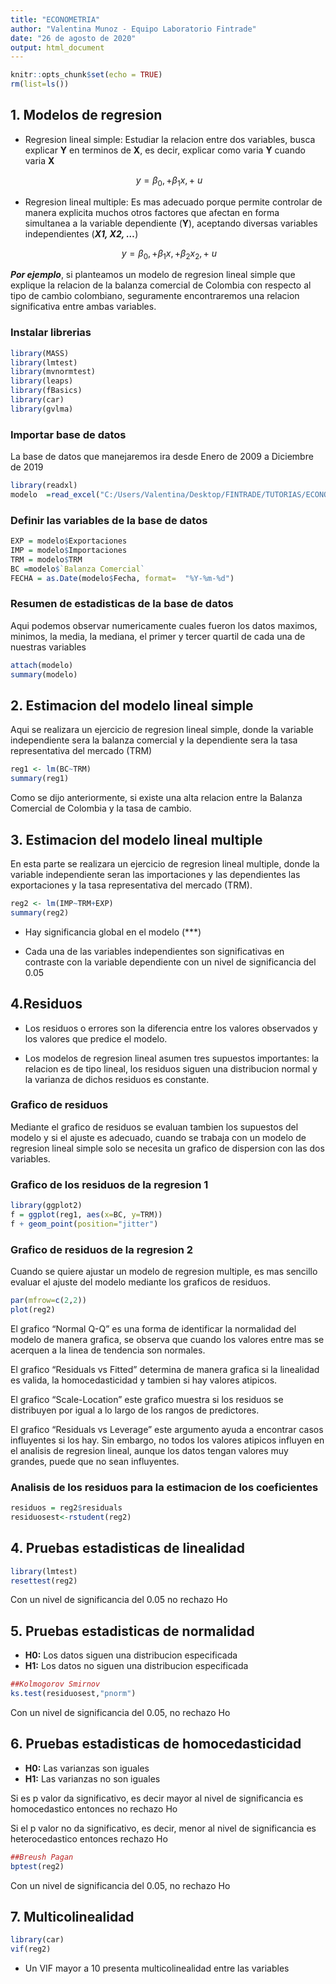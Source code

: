 ---
title: "ECONOMETRIA"
author: "Valentina Munoz - Equipo Laboratorio Fintrade"
date: "26 de agosto de 2020"
output: html_document
---

```{r setup, include=FALSE}
knitr::opts_chunk$set(echo = TRUE)
rm(list=ls())
```

## 1. Modelos de regresion 
  + Regresion lineal simple: Estudiar la relacion entre dos variables, busca explicar **Y** en terminos de **X**, es decir, explicar como varia **Y** cuando varia **X**
  
  $$\ y = \beta_0,  +\beta_1x, + \ u $$
  
  + Regresion lineal multiple:  Es mas adecuado porque permite controlar de manera explicita muchos otros factores que afectan en forma simultanea a la variable dependiente (**Y**), aceptando diversas variables independientes (***X1, X2, ...***)

  $$\ y = \beta_0,  +\beta_1x, + \beta_2x_2, + \ u $$

**_Por ejemplo_**, si planteamos un modelo de regresion lineal simple que explique la relacion de la balanza comercial de Colombia con respecto al tipo de cambio colombiano, seguramente encontraremos una relacion significativa entre ambas variables. 

### Instalar librerias

```{r instalar librerias, message=FALSE, results='hide',warning=FALSE}
library(MASS)
library(lmtest)
library(mvnormtest)
library(leaps)
library(fBasics)
library(car)
library(gvlma)
```

### Importar base de datos 

La base de datos que manejaremos ira desde Enero de 2009 a Diciembre de 2019

```{r importar base, message=FALSE, warning=FALSE}
library(readxl)
modelo  =read_excel("C:/Users/Valentina/Desktop/FINTRADE/TUTORIAS/ECONOMETRIA/BD.xlsx")
```

### Definir las variables de la base de datos

```{r definir variables, message=FALSE}
EXP = modelo$Exportaciones
IMP = modelo$Importaciones
TRM = modelo$TRM
BC =modelo$`Balanza Comercial`
FECHA = as.Date(modelo$Fecha, format=  "%Y-%m-%d")
```

### Resumen de estadisticas de la base de datos

Aqui podemos observar numericamente cuales fueron los datos maximos, minimos, la media, la mediana, el primer y tercer quartil de cada una de nuestras variables

```{r resumen de estadisticas, message=FALSE}
attach(modelo)
summary(modelo)
```

##  2. Estimacion del modelo lineal simple

Aqui se realizara un ejercicio de regresion lineal simple, donde la variable independiente sera la balanza comercial y la dependiente sera la tasa representativa del mercado (TRM)

```{r modelo 1, message=FALSE}
reg1 <- lm(BC~TRM)
summary(reg1)
```

Como se dijo anteriormente, si existe una alta relacion entre la Balanza Comercial de Colombia y la tasa de cambio. 

## 3. Estimacion del modelo lineal multiple

En esta parte se realizara un ejercicio de regresion lineal multiple, donde la variable independiente seran las importaciones y las dependientes las exportaciones y la tasa representativa del mercado (TRM).

```{r modelo 2, message=FALSE}
reg2 <- lm(IMP~TRM+EXP)
summary(reg2)
```

- Hay significancia global en el modelo (***)

- Cada una de las variables independientes son significativas en contraste con la variable dependiente con un nivel de significancia del 0.05
 
## 4.Residuos

+ Los residuos o errores son la diferencia entre los valores observados y los valores que predice el modelo.

+ Los modelos de regresion lineal asumen tres supuestos importantes: la relacion es de tipo lineal, los residuos siguen una distribucion normal  y la varianza de dichos residuos es constante.

### Grafico de residuos

Mediante el grafico de residuos se evaluan tambien los supuestos del modelo y si el ajuste es adecuado, cuando se trabaja con un modelo de regresion lineal simple solo se necesita un grafico de dispersion con las dos variables.


### Grafico de los residuos de la regresion  1

```{r graficos de residuos reg1, message=FALSE}
library(ggplot2)
f = ggplot(reg1, aes(x=BC, y=TRM)) 
f + geom_point(position="jitter")
```


### Grafico de residuos de la regresion 2

Cuando se quiere ajustar un modelo de regresion multiple, es mas sencillo evaluar el ajuste del modelo mediante los graficos de residuos.

```{r graficos de residuos reg2, message=FALSE}
par(mfrow=c(2,2))
plot(reg2)
```


El grafico "Normal Q-Q" es una forma de identificar la normalidad del modelo de manera grafica, se observa que cuando los valores entre mas se acerquen a la linea de tendencia son normales.

El grafico "Residuals vs Fitted"  determina de manera grafica si la linealidad es valida, la homocedasticidad y tambien si hay valores atipicos.

El grafico "Scale-Location" este grafico muestra si los residuos se distribuyen por igual a lo largo de los rangos de predictores.

El grafico "Residuals vs Leverage" este argumento ayuda a encontrar casos influyentes si los hay. Sin embargo, no todos los valores atipicos influyen en el analisis de regresion lineal, aunque los datos tengan valores muy grandes, puede que no sean influyentes.

### Analisis de los residuos para la estimacion de los coeficientes

```{r residuos, message=FALSE}
residuos = reg2$residuals
residuosest<-rstudent(reg2)
```

##  4. Pruebas estadisticas de linealidad

```{r Pruebas estadisticas de linealidad, message=FALSE}
library(lmtest)
resettest(reg2)
```

 Con un nivel de significancia del 0.05 no rechazo Ho
 
 
## 5. Pruebas estadisticas de normalidad

- **H0:** Los datos siguen una distribucion especificada
- **H1:** Los datos no siguen una distribucion especificada

```{r Prueba estadisticas de normalidad, message=FALSE}
##Kolmogorov Smirnov
ks.test(residuosest,"pnorm")
```

Con un nivel de significancia del 0.05, no rechazo Ho

## 6. Pruebas estadisticas de homocedasticidad 

- **H0:** Las varianzas son iguales
- **H1:** Las varianzas no son iguales

Si es p valor da significativo, es decir mayor al nivel de significancia es homocedastico  entonces no rechazo Ho

Si el p valor no da significativo, es decir, menor al nivel de significancia  es  heterocedastico  entonces rechazo Ho

```{r Prueba estadisticas de homocedasticidad, message=FALSE}
##Breush Pagan
bptest(reg2)
```

Con un nivel de significancia del 0.05, no rechazo Ho

## 7. Multicolinealidad

```{r multicolinealidad, message=FALSE}
library(car)
vif(reg2)
```

- Un VIF mayor a 10 presenta multicolinealidad entre las variables

